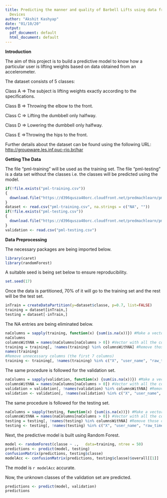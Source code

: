 ---
title: Predicting the manner and quality of Barbell Lifts using data from Fitness
  Devices
author: "Akshit Kashyap"
date: "01/10/20"
output:
  pdf_document: default
  html_document: default
---



**Introduction**

The aim of this project is to build a predictive model to know how a particular user is lifting weights based on data obtained from an accelerometer.

The dataset consists of 5 classes:

Class A => The subject is lifting weights exactly according to the specifications.

Class B => Throwing the elbow to the front.

Class C => Lifting the dumbbell only halfway.

Class D => Lowering the dumbbell only halfway.

Class E =>Throwing the hips to the front.

Further details about the dataset can be found using the following URL: <http://groupware.les.inf.puc-rio.br/har>

**Getting The Data**

The file "pml-training" will be used as the training set.
The file "pml-testing" is a data set without the classes i.e. the classes will be predicted using the model.
```{r}
if(!file.exists("pml-training.csv"))
{
  download.file("https://d396qusza40orc.cloudfront.net/predmachlearn/pml-training.csv", "pml-training.csv", method = 'curl')
}
dataset <- read.csv("pml-training.csv", na.strings = c("NA", ""))
if(!file.exists("pml-testing.csv"))
{
  download.file("https://d396qusza40orc.cloudfront.net/predmachlearn/pml-testing.csv", "pml-testing.csv", method = 'curl')
}
validation <- read.csv("pml-testing.csv")
```

**Data Preprocessing**

The necessary packages are being imported below.
```{r}
library(caret)
library(randomForest)
```

A suitable seed is being set below to ensure reproducibility.

```{r}
set.seed(17)
```

Once the data is partitioned, 70% of it will go to the training set and the rest will be the test set.

```{r}
inTrain = createDataPartition(y=dataset$classe, p=0.7, list=FALSE)
training = dataset[inTrain,]
testing = dataset[-inTrain,]
```

The NA entries are being eliminated below.

```{r}
naColumns = sapply(training, function(x) {sum(is.na(x))}) #Make a vector of all the columns and the number of NA entries
naColumns
columnsWithNA = names(naColumns[naColumns > 0]) #Vector with all the columns that has NA values
training = training[, !names(training) %in% columnsWithNA] #Remove those columns from the training set
names(training)
#Remove unnecessary columns (the first 7 columns)
training <- training[, !names(training) %in% c("X", "user_name", "raw_timestamp_part_1", "raw_timestamp_part_2", "cvtd_timestamp", "new_window", "num_window")]
```

The same procedure is followed for the validation set.

```{r}
naColumns = sapply(validation, function(x) {sum(is.na(x))}) #Make a vector of all the columns and the number of NA entries
columnsWithNA = names(naColumns[naColumns > 0]) #Vector with all the columns that has NA values
validation = validation[, !names(validation) %in% columnsWithNA] #Remove those columns from the training set.
validation <- validation[, !names(validation) %in% c("X", "user_name", "raw_timestamp_part_1", "raw_timestamp_part_2", "cvtd_timestamp", "new_window", "num_window")]
```

The same procedure is followed for the testing set.

```{r}
naColumns = sapply(testing, function(x) {sum(is.na(x))}) #Make a vector of all the columns and the number of NA entries
columnsWithNA = names(naColumns[naColumns > 0]) #Vector with all the columns that has NA values
testing = testing[, !names(testing) %in% columnsWithNA] #Remove those columns from the training set.
testing <- testing[, !names(testing) %in% c("X", "user_name", "raw_timestamp_part_1", "raw_timestamp_part_2", "cvtd_timestamp", "new_window", "num_window")]
```

Next, the predictive model is built using Random Forest.

```{r acc}
model <- randomForest(classe ~ .,   data=training, ntree = 50)
predictions <- predict(model, testing)
confusionMatrix(predictions, testing$classe)
modelAcc <- confusionMatrix(predictions, testing$classe)$overall[[1]]
```

The model is `r modelAcc` accurate.

Now, the unknown classes of the validation set are predicted.

```{r}
predictions <- predict(model, validation)
predictions
```